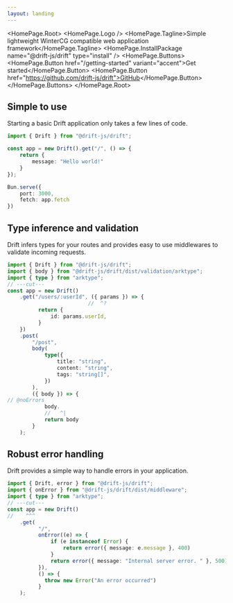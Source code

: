 ```yaml
---
layout: landing
---
```



<HomePage.Root>
  <HomePage.Logo />
  <HomePage.Tagline>Simple lightweight WinterCG compatible web application framework</HomePage.Tagline>
  <HomePage.InstallPackage name="@drift-js/drift" type="install" />
  <HomePage.Buttons>
    <HomePage.Button href="/getting-started" variant="accent">Get started</HomePage.Button>
    <HomePage.Button href="https://github.com/drift-js/drift">GitHub</HomePage.Button>
  </HomePage.Buttons>
</HomePage.Root>

## Simple to use

Starting a basic Drift application only takes a few lines of code.

```ts twoslash title="src/index.ts"
import { Drift } from "@drift-js/drift";

const app = new Drift().get("/", () => {
    return {
        message: "Hello world!"
    }
});

Bun.serve({
    port: 3000,
    fetch: app.fetch
})
```

## Type inference and validation

Drift infers types for your routes and provides easy to use middlewares to validate incoming requests.

```ts twoslash title="src/index.ts"
import { Drift } from "@drift-js/drift";
import { body } from "@drift-js/drift/dist/validation/arktype";
import { type } from "arktype";
// ---cut---
const app = new Drift()
    .get("/users/:userId", ({ params }) => {
                          //  ^?
          return {
              id: params.userId,
          }
    })
    .post(
        "/post",
        body(
            type({
                title: "string",
                content: "string",
                tags: "string[]",
            })
        ), 
        ({ body }) => {
// @noErrors
            body.
            //   ^|
            return body
        }
    );
```

## Robust error handling

Drift provides a simple way to handle errors in your application.

```ts twoslash title="src/index.ts"
import { Drift, error } from "@drift-js/drift";
import { onError } from "@drift-js/drift/dist/middleware";
import { type } from "arktype";
// ---cut---
const app = new Drift()
//    ^^^
    .get(
          "/",
          onError((e) => {
              if (e instanceof Error) {
                  return error({ message: e.message }, 400)
              }
              return error({ message: "Internal server error. " }, 500)
          }),
          () => {
            throw new Error("An error occurred")
          }
    );

```
